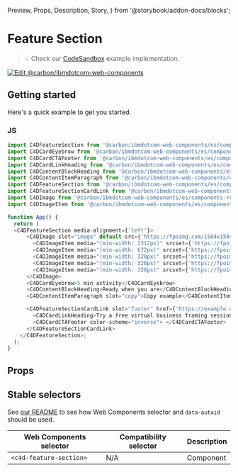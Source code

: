   Preview,
  Props,
  Description,
  Story,
} from '@storybook/addon-docs/blocks';

# Feature Section

> 💡 Check our
> [CodeSandbox](https://stackblitz.com/github/carbon-design-system/carbon-for-ibm-dotcom/tree/main/packages/web-components/examples/codesandbox/components-react/feature-section)
> example implementation.

[![Edit @carbon/ibmdotcom-web-components](https://codesandbox.io/static/img/play-codesandbox.svg)](https://stackblitz.com/github/carbon-design-system/carbon-for-ibm-dotcom/tree/main/packages/web-components/examples/codesandbox/components-react/feature-section)

## Getting started

Here's a quick example to get you started.

### JS

```javascript
import C4DFeatureSection from '@carbon/ibmdotcom-web-components/es/components-react/feature-section/feature-section.js';
import C4DCardEyebrow from '@carbon/ibmdotcom-web-components/es/components-react/card/card-eyebrow';
import C4DCardCTAFooter from '@carbon/ibmdotcom-web-components/es/components-react/cta/card-footer';
import C4DCardLinkHeading from '@carbon/ibmdotcom-web-components/es/components-react/card-link/card-link-heading';
import C4DContentBlockHeading from '@carbon/ibmdotcom-web-components/es/components-react/content-block/content-block-heading';
import C4DContentItemParagraph from '@carbon/ibmdotcom-web-components/es/components-react/content-item/content-item-paragraph';
import C4DFeatureSection from '@carbon/ibmdotcom-web-components/es/components-react/feature-section/feature-section';
import C4DFeatureSectionCardLink from '@carbon/ibmdotcom-web-components/es/components-react/feature-section/feature-section-card-link';
import C4DImage from '@carbon/ibmdotcom-web-components/es/components-react/image/image';
import C4DImageItem from '@carbon/ibmdotcom-web-components/es/components-react/image/image-item';

function App() {
  return (
  <C4DFeatureSection media-alignment={'left'}>
      <C4DImage slot="image" default-src={'https://fpoimg.com/1584x1584?text=1:1&bg_color=ee5396&text_color=161616'}>
        <C4DImageItem media="(min-width: 1312px)" srcset={'https://fpoimg.com/1584x1584?text=1:1&bg_color=ee5396&text_color=161616'}></C4DImageItem>
        <C4DImageItem media="(min-width: 672px)" srcset={'https://fpoimg.com/1584x1584?text=1:1&bg_color=ee5396&text_color=161616'}></C4DImageItem>
        <C4DImageItem media="(min-width: 320px)" srcset={'https://fpoimg.com/960x720?text=4:3&bg_color=ee5396&text_color=161616'}></C4DImageItem>
        <C4DImageItem media="(min-width: 320px)" srcset={'https://fpoimg.com/720x720?text=1:1&bg_color=ee5396&text_color=161616'}></C4DImageItem>
        <C4DImageItem media="(min-width: 320px)" srcset={'https://fpoimg.com/320x320?text=1:1&bg_color=ee5396&text_color=161616'}></C4DImageItem>
      </C4DImage>
      <C4DCardEyebrow>5 min activity</C4DCardEyebrow>
      <C4DContentBlockHeading>Ready when you are</C4DContentBlockHeading>
      <C4DContentItemParagraph slot="copy">Copy example</C4DContentItemParagraph>

      <C4DFeatureSectionCardLink slot="footer" href={'https://example.com'} cta-type={'local'} color-scheme="inverse">
        <C4DCardLinkHeading>Try a free virtual business framing session with IBM Garage</C4DCardLinkHeading>
        <C4DCardCTAFooter color-scheme="inverse"> </C4DCardCTAFooter>
      </C4DFeatureSectionCardLink>
    </C4DFeatureSection>;
  );
}
```

## Props

<Props of={PropTypesRef} />

## Stable selectors

See
[our README](https://github.com/carbon-design-system/carbon-for-ibm-dotcom/tree/main/packages/web-components#stable-selectors-for-analytics-and-integratione2e-testing-in-web-components)
to see how Web Components selector and `data-autoid` should be used.

| Web Components selector | Compatibility selector | Description |
| ----------------------- | ---------------------- | ----------- |
| `<c4d-feature-section>` | N/A                    | Component   |

<Description markdown={contributing} />
